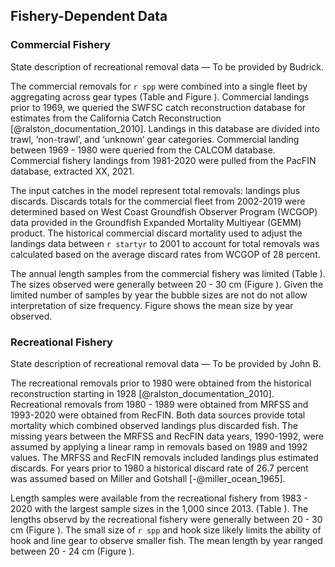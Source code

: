 ## Fishery-Dependent Data

### Commercial Fishery

State description of recreational removal data --- To be provided by Budrick.

The commercial removals for `r spp` were combined into a single fleet by aggregating across gear types (Table \ref{tab:allcatches} and Figure \ref{fig:catch}). Commercial landings prior to 1969, we queried the SWFSC catch reconstruction database for estimates from the California Catch Reconstruction [@ralston_documentation_2010]. Landings in this database are divided into trawl, 'non-trawl', and 'unknown' gear categories. Commercial landing between 1969 - 1980 were queried from the CALCOM database. Commercial fishery landings from 1981-2020 were pulled from the PacFIN database, extracted XX, 2021. 

The input catches in the model represent total removals: landings plus discards.  Discards totals for the commercial fleet from 2002-2019 were determined based on West Coast Groundfish Observer Program (WCGOP) data provided in the Groundfish Expanded Mortality Multiyear (GEMM) product. The historical commercial discard mortality used to adjust the landings data between `r startyr` to 2001 to account for total removals was calculated based on the average discard rates from WCGOP of 28 percent. 

The annual length samples from the commercial fishery was limited (Table \ref{tab:com-len}).  The sizes observed were generally between 20 - 30 cm (Figure \ref{fig:com-len-data}). Given the limited number of samples by year the bubble sizes are not do not allow interpretation of size frequency. Figure \ref{fig:com-mean-len-data} shows the mean size by year observed.


### Recreational Fishery

State description of recreational removal data --- To be provided by John B. 

The recreational removals prior to 1980 were obtained from the historical reconstruction starting in 1928 [@ralston_documentation_2010]. Recreational removals from 1980 - 1989 were obtained from MRFSS and 1993-2020 were obtained from RecFIN. Both data sources provide total mortality which combined observed landings plus discarded fish.  The missing years between the MRFSS and RecFIN data years, 1990-1992, were assumed by applying a linear ramp in removals based on 1989 and 1992 values. The MRFSS and RecFIN removals included landings plus estimated discards. For years prior to 1980 a historical discard rate of 26.7 percent was assumed based on Miller and Gotshall [-@miller_ocean_1965].

Length samples were available from the recreational fishery from 1983 - 2020 with the largest sample sizes in the 1,000 since 2013. (Table \ref{tab:rec-len}). The lengths observd by the recreational fishery were generally between 20 - 30 cm (Figure \ref{fig:rec-len-data}).  The small size of `r spp` and hook size likely limits the ability of hook and line gear to observe smaller fish. The mean length by year ranged between 20 - 24 cm (Figure \ref{fig:rec-mean-len-data}).
